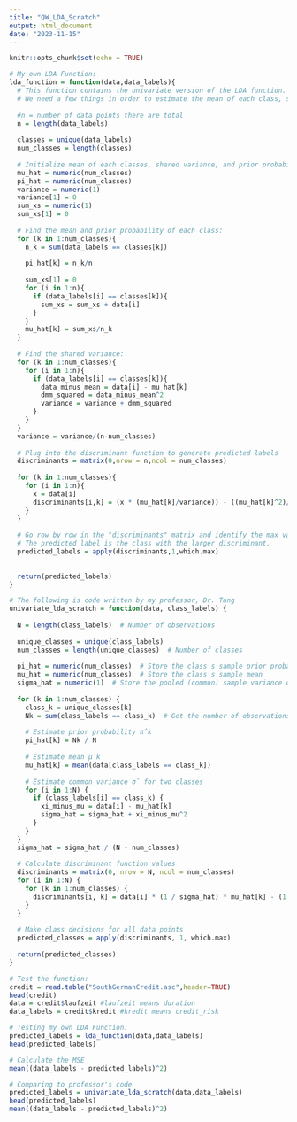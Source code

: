```yaml
---
title: "QW_LDA_Scratch"
output: html_document
date: "2023-11-15"
---
```


```r
knitr::opts_chunk$set(echo = TRUE)
```

```r
# My own LDA Function:
lda_function = function(data,data_labels){
  # This function contains the univariate version of the LDA function.
  # We need a few things in order to estimate the mean of each class, shared variance, and prior probabilities.
  
  #n = number of data points there are total
  n = length(data_labels)
  
  classes = unique(data_labels)
  num_classes = length(classes)
  
  # Initialize mean of each classes, shared variance, and prior probabilities
  mu_hat = numeric(num_classes)
  pi_hat = numeric(num_classes)
  variance = numeric(1)
  variance[1] = 0
  sum_xs = numeric(1)
  sum_xs[1] = 0
  
  # Find the mean and prior probability of each class:
  for (k in 1:num_classes){
    n_k = sum(data_labels == classes[k])
    
    pi_hat[k] = n_k/n
    
    sum_xs[1] = 0
    for (i in 1:n){
      if (data_labels[i] == classes[k]){
        sum_xs = sum_xs + data[i]
      }
    }
    mu_hat[k] = sum_xs/n_k
  }
  
  # Find the shared variance:
  for (k in 1:num_classes){
    for (i in 1:n){
      if (data_labels[i] == classes[k]){
        data_minus_mean = data[i] - mu_hat[k]
        dmm_squared = data_minus_mean^2
        variance = variance + dmm_squared
      }
    }
  }
  variance = variance/(n-num_classes)
  
  # Plug into the discriminant function to generate predicted labels
  discriminants = matrix(0,nrow = n,ncol = num_classes)
  
  for (k in 1:num_classes){
    for (i in 1:n){
      x = data[i]
      discriminants[i,k] = (x * (mu_hat[k]/variance)) - ((mu_hat[k]^2)/(2*variance)) + log(pi_hat[k])
    }
  }
  
  # Go row by row in the "discriminants" matrix and identify the max value per row (which class has the larger discriminant)
  # The predicted label is the class with the larger discriminant.
  predicted_labels = apply(discriminants,1,which.max)
    
    
  return(predicted_labels)
}
```



```r
# The following is code written by my professor, Dr. Tang
univariate_lda_scratch = function(data, class_labels) {
  
  N = length(class_labels)  # Number of observations
  
  unique_classes = unique(class_labels) 
  num_classes = length(unique_classes)  # Number of classes
  
  pi_hat = numeric(num_classes)  # Store the class's sample prior probability
  mu_hat = numeric(num_classes)  # Store the class's sample mean
  sigma_hat = numeric(1)  # Store the pooled (common) sample variance of classes
  
  for (k in 1:num_classes) {
    class_k = unique_classes[k]
    Nk = sum(class_labels == class_k)  # Get the number of observations for each class
    
    # Estimate prior probability πˆk
    pi_hat[k] = Nk / N
    
    # Estimate mean µˆk
    mu_hat[k] = mean(data[class_labels == class_k])
    
    # Estimate common variance σˆ for two classes
    for (i in 1:N) {
      if (class_labels[i] == class_k) {
        xi_minus_mu = data[i] - mu_hat[k]
        sigma_hat = sigma_hat + xi_minus_mu^2
      }
    }
  }
  sigma_hat = sigma_hat / (N - num_classes)
  
  # Calculate discriminant function values
  discriminants = matrix(0, nrow = N, ncol = num_classes)
  for (i in 1:N) {
    for (k in 1:num_classes) {
      discriminants[i, k] = data[i] * (1 / sigma_hat) * mu_hat[k] - (1 / (2 * sigma_hat)) * (mu_hat[k]^2) + log(pi_hat[k])
    }
  }
  
  # Make class decisions for all data points
  predicted_classes = apply(discriminants, 1, which.max)
  
  return(predicted_classes)
}
```



```r
# Test the function:
credit = read.table("SouthGermanCredit.asc",header=TRUE)
head(credit)
data = credit$laufzeit #laufzeit means duration
data_labels = credit$kredit #kredit means credit_risk

# Testing my own LDA Function:
predicted_labels = lda_function(data,data_labels)
head(predicted_labels)

# Calculate the MSE
mean((data_labels - predicted_labels)^2)

# Comparing to professor's code
predicted_labels = univariate_lda_scratch(data,data_labels)
head(predicted_labels)
mean((data_labels - predicted_labels)^2)
```
































